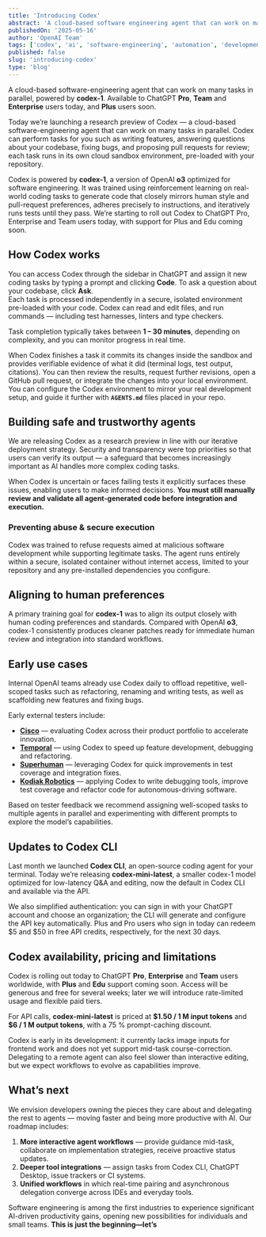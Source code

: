 ```yaml
---
title: 'Introducing Codex'
abstract: 'A cloud-based software engineering agent that can work on many tasks in parallel, powered by codex-1. Available to ChatGPT Pro, Team, and Enterprise users today, and Plus users soon.'
publishedOn: '2025-05-16'
author: 'OpenAI Team'
tags: ['codex', 'ai', 'software-engineering', 'automation', 'development']
published: false
slug: 'introducing-codex'
type: 'blog'
---
```


A cloud-based software-engineering agent that can work on many tasks in parallel, powered by **codex-1**. Available to ChatGPT **Pro**, **Team** and **Enterprise** users today, and **Plus** users soon.

<ImagePost alt="Codex" width={1000} height={1000} src="/images/blog/codex/codex.webp" className="h-auto w-full" />

Today we’re launching a research preview of Codex — a cloud-based software-engineering agent that can work on many tasks in parallel. Codex can perform tasks for you such as writing features, answering questions about your codebase, fixing bugs, and proposing pull requests for review; each task runs in its own cloud sandbox environment, pre-loaded with your repository.

Codex is powered by **codex-1**, a version of OpenAI **o3** optimized for software engineering. It was trained using reinforcement learning on real-world coding tasks to generate code that closely mirrors human style and pull-request preferences, adheres precisely to instructions, and iteratively runs tests until they pass. We’re starting to roll out Codex to ChatGPT Pro, Enterprise and Team users today, with support for Plus and Edu coming soon.

## How Codex works

You can access Codex through the sidebar in ChatGPT and assign it new coding tasks by typing a prompt and clicking **Code**. To ask a question about your codebase, click **Ask**.  
Each task is processed independently in a secure, isolated environment pre-loaded with your code. Codex can read and edit files, and run commands — including test harnesses, linters and type checkers.

Task completion typically takes between **1 – 30 minutes**, depending on complexity, and you can monitor progress in real time.

When Codex finishes a task it commits its changes inside the sandbox and provides verifiable evidence of what it did (terminal logs, test output, citations). You can then review the results, request further revisions, open a GitHub pull request, or integrate the changes into your local environment.  
You can configure the Codex environment to mirror your real development setup, and guide it further with **`AGENTS.md`** files placed in your repo.

## Building safe and trustworthy agents

We are releasing Codex as a research preview in line with our iterative deployment strategy. Security and transparency were top priorities so that users can verify its output — a safeguard that becomes increasingly important as AI handles more complex coding tasks.

When Codex is uncertain or faces failing tests it explicitly surfaces these issues, enabling users to make informed decisions. **You must still manually review and validate all agent-generated code before integration and execution.**

### Preventing abuse & secure execution

Codex was trained to refuse requests aimed at malicious software development while supporting legitimate tasks. The agent runs entirely within a secure, isolated container without internet access, limited to your repository and any pre-installed dependencies you configure.

## Aligning to human preferences

A primary training goal for **codex-1** was to align its output closely with human coding preferences and standards. Compared with OpenAI **o3**, codex-1 consistently produces cleaner patches ready for immediate human review and integration into standard workflows.

## Early use cases

Internal OpenAI teams already use Codex daily to offload repetitive, well-scoped tasks such as refactoring, renaming and writing tests, as well as scaffolding new features and fixing bugs.

Early external testers include:

- **[Cisco](https://blogs.cisco.com/)** — evaluating Codex across their product portfolio to accelerate innovation.
- **[Temporal](https://temporal.io/)** — using Codex to speed up feature development, debugging and refactoring.
- **[Superhuman](https://superhuman.com/)** — leveraging Codex for quick improvements in test coverage and integration fixes.
- **[Kodiak Robotics](https://kodiak.ai/)** — applying Codex to write debugging tools, improve test coverage and refactor code for autonomous-driving software.

Based on tester feedback we recommend assigning well-scoped tasks to multiple agents in parallel and experimenting with different prompts to explore the model’s capabilities.

## Updates to Codex CLI

Last month we launched **Codex CLI**, an open-source coding agent for your terminal. Today we’re releasing **codex-mini-latest**, a smaller codex-1 model optimized for low-latency Q&A and editing, now the default in Codex CLI and available via the API.

We also simplified authentication: you can sign in with your ChatGPT account and choose an organization; the CLI will generate and configure the API key automatically. Plus and Pro users who sign in today can redeem \$5 and \$50 in free API credits, respectively, for the next 30 days.

## Codex availability, pricing and limitations

Codex is rolling out today to ChatGPT **Pro**, **Enterprise** and **Team** users worldwide, with **Plus** and **Edu** support coming soon. Access will be generous and free for several weeks; later we will introduce rate-limited usage and flexible paid tiers.

For API calls, **codex-mini-latest** is priced at **\$1.50 / 1 M input tokens** and **\$6 / 1 M output tokens**, with a 75 % prompt-caching discount.

Codex is early in its development: it currently lacks image inputs for frontend work and does not yet support mid-task course-correction. Delegating to a remote agent can also feel slower than interactive editing, but we expect workflows to evolve as capabilities improve.

## What’s next

We envision developers owning the pieces they care about and delegating the rest to agents — moving faster and being more productive with AI. Our roadmap includes:

1. **More interactive agent workflows** — provide guidance mid-task, collaborate on implementation strategies, receive proactive status updates.
2. **Deeper tool integrations** — assign tasks from Codex CLI, ChatGPT Desktop, issue trackers or CI systems.
3. **Unified workflows** in which real-time pairing and asynchronous delegation converge across IDEs and everyday tools.

Software engineering is among the first industries to experience significant AI-driven productivity gains, opening new possibilities for individuals and small teams. **This is just the beginning—let’s**
